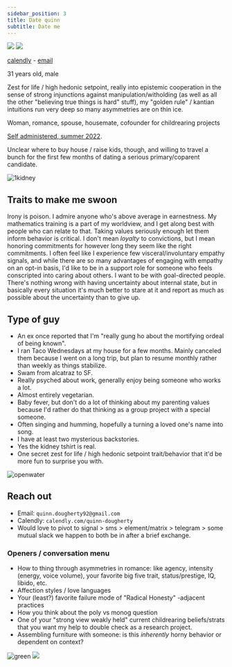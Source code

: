 ```yaml
---
sidebar_position: 3
title: Date quinn
subtitle: Date me
---
```



![](/img/lean.jpg)
![](/img/mug.jpg)

[calendly](https://calendly.com/quinn-dougherty) - [email](mailto:quinn.dougherty92@gmail.com)

<Admonition type="info" title="Demographic">
  <p>
    31 years old, male
  </p>
</Admonition>

<Admonition type="info" title="Type of Guy">
  <p>
    Zest for life / high hedonic setpoint, really into epistemic cooperation in the sense of strong injunctions against manipulation/witholding (as well as all the other "believing true things is hard" stuff), my "golden rule" / kantian intuitions run very deep so many asymmetries are on thin ice. 
  </p
</Admonition>

<Admonition type="tip" title="Seeking">
  <p>
    Woman, romance, spouse, housemate, cofounder for childrearing projects
  </p>
</Admonition>

<Admonition type="info" title="Big five">
  <p>
    <a href="https://bigfive-test.com/result/623617c0d5e3dd000926c0bd">Self administered, summer 2022</a>.
  </p>
</Admonition>

<Admonition type="info" title="In Berkeley CA">
  <p>
    Unclear where to buy house / raise kids, though, and willing to travel a bunch for the first few months of dating a serious primary/coparent candidate.
  </p>
</Admonition>

![1kidney](/img/stupid-tshirt.jpg)

## Traits to make me swoon

<Tabs lazy>
  <TabItem value="sincerity" label="Sincerity">
    Irony is poison. I admire anyone who's above average in earnestness. 
  </TabItem>
  <TabItem value="analyticalness" label="Analyticalness">
    My mathematics training is a part of my worldview, and I get along best with people who can relate to that. 
  </TabItem>
  <TabItem value="conviction" label="Conviction">
    Taking values seriously enough let them inform behavior is critical. I don't mean <i>loyalty</i> to convictions, but I mean honoring commitments for however long they seem like the right commitments. 
  </TabItem>
  <TabItem value="compassion" label="Compassion">
    I often feel like I experience few visceral/involuntary empathy signals, and while there are so many advantages of engaging with empathy on an opt-in basis, I'd like to be in a support role for someone who feels conscripted into caring about others. 
  </TabItem>
  <TabItem value="ambition" label="Ambition">
    I want to be with goal-directed people. 
  </TabItem>
  <TabItem value="introspectiveness" label="Introspectiveness">
    There's nothing wrong with having uncertainty about internal state, but in basically every situation it's much better to stare at it and report as much as possible about the uncertainty than to give up. 
  </TabItem>
</Tabs>

## Type of guy

- An ex once reported that I'm "really gung ho about the mortifying ordeal of being known".
- I ran Taco Wednesdays at my house for a few months. Mainly canceled them because I went on a long trip, but plan to resume monthly rather than weekly as things stabilize.
- Swam from alcatraz to SF.
- Really psyched about work, generally enjoy being someone who works a lot.
- Almost entirely vegetarian.
- Baby fever, but don't do a lot of thinking about my parenting values because I'd rather do that thinking as a group project with a special someone.
- Often singing and humming, hopefully a turning a loved one's name into song.
- I have at least two mysterious backstories. 
- Yes the kidney tshirt is real.
- One secret zest for life / high hedonic setpoint trait/behavior that it'd be more fun to surprise you with. 

![openwater](/img/swim.jpg)

## Reach out

- Email: `quinn.dougherty92@gmail.com`
- Calendly: `calendly.com/quinn-dougherty`
- Would love to pivot to signal > sms > element/matrix > telegram > some mutual slack we happen to both be in after a brief exchange.

### Openers / conversation menu

- How to thing through asymmetries in romance: like agency, intensity (energy, voice volume), your favorite big five trait, status/prestige, IQ, libido, etc.
- Affection styles / love languages
- Your (least?) favorite failure mode of "Radical Honesty" -adjacent practices
- How you think about the poly vs monog question
- One of your "strong view weakly held" current childrearing beliefs/strats that you want my help to double check as a research project.
- Assembling furniture with someone: is this _inherently_ horny behavior or dependent on context?

![green](/img/greenswag.jpg)
![](/img/candid.jpg)
